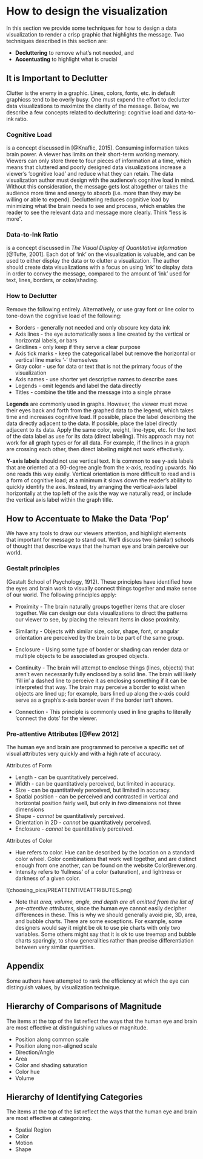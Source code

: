 # How to design the visualization

In this section we provide some techniques for how to design a data visualization to render a crisp graphic that highlights the message.
Two techniques described in this section are:

* **Decluttering** to remove what's not needed, and
* **Accentuating** to highlight what is crucial

## It is Important to Declutter

Clutter is the enemy in a graphic. Lines, colors, fonts, etc. in default graphicss tend to be overly busy. One must expend the effort to declutter data visualizations to maximize the clarity of the message. Below, we describe a few concepts related to decluttering: cognitive load and data-to-ink ratio.

### Cognitive Load

is a concept discussed in [@Knaflic, 2015]. Consuming information takes brain power. A viewer has limits on their short-term working memory. Viewers can only store three to four pieces of information at a time, which means that cluttered and poorly designed data visualizations increase a viewer's 'cognitive load' and reduce what they can retain. The data visualization author must design with the audience's cognitive load in mind. Without this consideration, the message gets lost altogether or takes the audience more time and energy to absorb (i.e. more than they may be willing or able to expend). Decluttering reduces cognitive load by minimizing what the brain needs to see and process, which enables the reader to see the relevant data and message more clearly. Think "less is more".

### Data-to-Ink Ratio 

is a concept discussed in *The Visual Display of Quantitative Information* [@Tufte, 2001]. Each dot of 'ink' on the visualization is valuable, and can be used to either display the data or to clutter a visualization. The author should create data visualizations with a focus on using 'ink' to display data in order to convey the message, compared to the amount of 'ink' used for text, lines, borders, or color/shading.

### How to Declutter

Remove the following entirely. Alternatively, or use gray font or line color to tone-down the cognitive load of the following:

* Borders - generally not needed and only obscure key data ink
* Axis lines - the eye automatically sees a line created by the vertical or horizontal labels, or bars
* Gridlines - only keep if they serve a clear purpose
* Axis tick marks - keep the categorical label but remove the horizontal or vertical line marks '-' themselves
* Gray color - use for data or text that is not the primary focus of the visualization 
* Axis names - use shorter yet descriptive names to describe axes
* Legends - omit legends and label the data directly
* Titles - combine the title and the message into a single phrase
		
**Legends** are commonly used in graphs. However, the viewer must move their eyes back and forth from the graphed data to the legend, which takes time and increases cognitive load. If possible, place the label describing the data directly adjacent to the data. If possible, place the label directly adjacent to its data. Apply the same color, weight, line-type, etc. for the text of the data label as use for its data (direct labeling). This approach may not work for all graph types or for all data. For example, if the lines in a graph are crossing each other, then direct labeling might not work effectively. 

**Y-axis labels** should not use vertical text. It is common to see y-axis labels that are oriented at a 90-degree angle from the x-axis, reading upwards. No one reads this way easily. Vertical orientation is more difficult to read and is a form of cognitive load; at a minimum it slows down the reader's ability to quickly identify the axis. Instead, try arranging the vertical-axis label horizontally at the top left of the axis the way we naturally read, or include the vertical axis label within the graph title.
		
## How to Accentuate to Make the Data ‘Pop’

We have any tools to draw our viewers attention, and highlight elements that important for message to stand out. We'll discuss two (similar) schools of thought that describe ways that the human eye and brain perceive our world.

###  Gestalt principles

(Gestalt School of Psychology, 1912). These principles have identified how the eyes and brain work to visually connect things together and make sense of our world. The following principles apply:
	
* Proximity - The brain naturally groups together items that are closer together. We can design our data visualizations to direct the patterns our viewer to see, by placing the relevant items in close proximity.

* Similarity - Objects with similar size, color, shape, font, or angular orientation are perceived by the brain to be part of the same group. 

* Enclosure - Using some type of border or shading can render data or multiple objects to be associated as grouped objects.  

* Continuity - The brain will attempt to enclose things (lines, objects) that aren't even necessarily fully enclosed by a solid line. The brain will likely 'fill in' a dashed line to perceive it as enclosing something if it can be interpreted that way. The brain may perceive a border to exist when objects are lined up; for example, bars lined up along the x-axis could serve as a graph's x-axis border even if the border isn't shown.

* Connection - This principle is commonly used in line graphs to literally 'connect the dots' for the viewer.
	
### Pre-attentive Attributes [@Few 2012]

The human eye and brain are programmed to perceive a specific set of visual attributes very quickly and with a high rate of accuracy.
	
Attributes of Form

* Length 		- can be quantitatively perceived.
* Width 		- can be quantitatively perceived, but limited in accuracy.
* Size  		- can be quantitatively perceived, but limited in accuracy.
* Spatial position 	- can be perceived and contrasted in vertical and horizontal position fairly well, but only in *two* dimensions not three dimensions
* Shape 		- *cannot* be quantitatively perceived.
* Orientation in 2D 	- *cannot* be quantitatively perceived.
* Enclosure 		- *cannot* be quantitatively perceived.

Attributes of Color

* Hue refers to color. Hue can be described by the location on a standard color wheel. Color combinations that work well together, and are distinct enough from one another, can be found on the website ColorBrewer.org.
* Intensity refers to 'fullness' of a color (saturation), and lightness or darkness of a given color.
		
!(choosing_pics/PREATTENTIVEATTRIBUTES.png)

* Note that _area, volume, angle, and depth are all omitted from the list of pre-attentive attributes_, since the human eye cannot easily decipher differences in these. This is why we should generally avoid pie, 3D, area, and bubble charts. There are some exceptions. For example, some designers would say it might be ok to use pie charts with only two variables. Some others might say that it is ok to use treemap and bubble charts sparingly, to show generalities rather than precise differentiation between very similar quantities.

## Appendix

Some authors have attempted to rank the efficiency at which the eye can distinguish values, by visualization technique. 


## Hierarchy of Comparisons of Magnitude

The items at the top of the list reflect the ways that the human eye and brain are most effective at distinguishing values or magnitude.

* Position along common scale
* Position along non-aligned scale
* Direction/Angle
* Area
* Color and shading saturation
* Color hue
* Volume

## Hierarchy of Identifying Categories

The items at the top of the list reflect the ways that the human eye and brain are most effective at categorizing.

* Spatial Region
* Color
* Motion
* Shape
